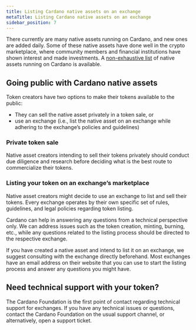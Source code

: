 ```yaml
---
title: Listing Cardano native assets on an exchange
metaTitle: Listing Cardano native assets on an exchange
sidebar_position: 7
---
```


There currently are many native assets running on Cardano, and new ones are
added daily. Some of these native assets have done well in the crypto
marketplace, where community members and financial institutions have shown
interest and made investments. A
[non-exhaustive list](https://cardanoassets.com/) of native assets running on
Cardano is available.

## Going public with Cardano native assets

Token creators have two options to make their tokens available to the public:

- They can sell the native asset privately in a token sale, or
- use an exchange (i.e., list the native asset on an exchange while adhering to
  the exchange’s policies and guidelines)

### Private token sale

Native asset creators intending to sell their tokens privately should conduct
due diligence and research before deciding what is the best route to
commercialize their tokens.

### Listing your token on an exchange’s marketplace

Native asset creators might decide to use an exchange to list and sell their
tokens. Every exchange operates by their own specific set of rules, guidelines,
and legal policies regarding token listing.

Cardano can help in answering any questions from a technical perspective only.
We can address issues such as the token creation, minting, burning, etc., while
any questions related to the listing process should be directed to the
respective exchange.

If you have created a native asset and intend to list it on an exchange, we
suggest consulting with the exchange directly beforehand. Most exchanges have an
email address on their website that you can use to start the listing process and
answer any questions you might have.

## Need technical support with your token?

The Cardano Foundation is the first point of contact regarding technical support
for exchanges. If you have any technical issues or questions, contact the
Cardano Foundation on the usual support channel, or alternatively, open a
support ticket.
